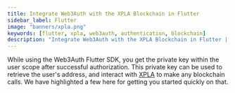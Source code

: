 ```yaml
---
title: Integrate Web3Auth with the XPLA Blockchain in Flutter
sidebar_label: Flutter
image: "banners/xpla.png"
keywords: [flutter, xpla, web3auth, authentication, blockchain]
description: "Integrate Web3Auth with the XPLA Blockchain in Flutter | Documentation - Web3Auth"
---
```



<SEO
  title="Integrate Web3Auth with the XPLA Blockchain in Flutter"
  description="Integrate Web3Auth with the XPLA Blockchain in Flutter | Documentation - Web3Auth"
  image="https://web3auth.io/docs/banners/xpla.png"
  slug="/connect-blockchain/evm/xpla/flutter"
/>

While using the Web3Auth Flutter SDK, you get the private key within the user scope after successful
authorization. This private key can be used to retrieve the user's address, and interact with
[XPLA](https://xpla.io/) to make any blockchain calls. We have highlighted a few here for getting
you started quickly on that.

<EVMInteraction />
